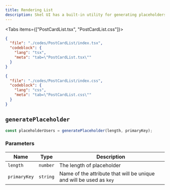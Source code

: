 ```yaml
---
title: Rendering List
description: Skel UI has a built-in utility for generating placeholders, which is very useful for rendering lists.
---
```



<Portal codesandbox="https://codesandbox.io/p/sandbox/rendering-list-34rj8q">
  <PostCardList />
</Portal>

<Tabs items={["PostCardList.tsx", "PostCardList.css"]}>

```json doc-gen:file
{
  "file": "./codes/PostCardList/index.tsx",
  "codeblock": {
    "lang": "tsx",
    "meta": "tab=\"PostCardList.tsx\""
  }
}
```

```json doc-gen:file
{
  "file": "./codes/PostCardList/index.css",
  "codeblock": {
    "lang": "css",
    "meta": "tab=\"PostCardList.css\""
  }
}
```

</Tabs>

## `generatePlaceholder`

```js
const placeholderUsers = generatePlaceholder(length, primaryKey);
```

### Parameters

| Name         | Type     | Description                                                         |
| ------------ | -------- | ------------------------------------------------------------------- |
| `length`     | `number` | The length of placeholder                                           |
| `primaryKey` | `string` | Name of the attribute that will be unique and will be used as `key` |
